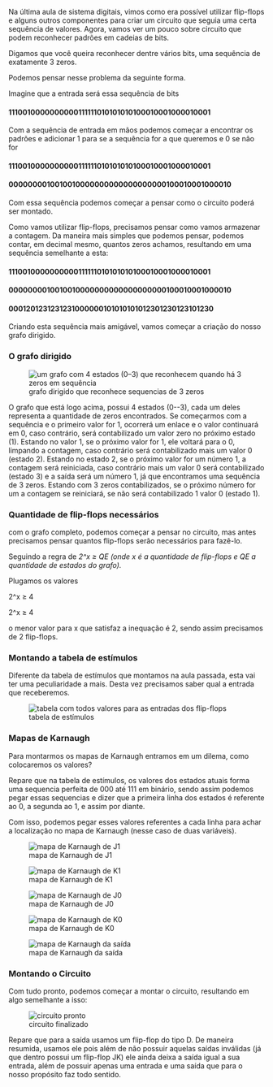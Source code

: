 






Na última aula de sistema digitais, vimos como era possível utilizar
flip-flops e alguns outros componentes para criar um circuito que seguia
uma certa sequência de valores. Agora, vamos ver um pouco sobre circuito
que podem reconhecer padrões em cadeias de bits.








Digamos que você queira reconhecer dentre vários bits, uma sequência de
exatamente 3 zeros.

Podemos pensar nesse problema da seguinte forma.

Imagine que a entrada será essa sequência de bits

#### **1110010000000000111111010101010100010001000010001**

Com a sequência de entrada em mãos podemos começar a encontrar os
padrões e adicionar 1 para se a sequência for a que queremos e 0 se não
for

#### 1110010000000000111111010101010100010001000010001

#### 0000000010010010000000000000000000100010001000010

Com essa sequência podemos começar a pensar como o circuito poderá ser
montado.

Como vamos utilizar flip-flops, precisamos pensar como vamos armazenar a
contagem. Da maneira mais simples que podemos pensar, podemos contar, em
decimal mesmo, quantos zeros achamos, resultando em uma sequência
semelhante a esta:

#### 1110010000000000111111010101010100010001000010001

#### 0000000010010010000000000000000000100010001000010

#### 0001201231231231000000101010101012301230123101230

Criando esta sequência mais amigável, vamos começar a criação do nosso
grafo dirigido.








### O grafo dirigido

<figure>
<img src="/image/image_150.png"
alt="um grafo com 4 estados (0–3) que reconhecem quando há 3 zeros em sequência" />
<figcaption>grafo dirigido que reconhece sequencias de
3 zeros</figcaption>
</figure>

O grafo que está logo acima, possui 4 estados (0--3), cada um deles
representa a quantidade de zeros encontrados. Se começarmos com a
sequência e o primeiro valor for 1, ocorrerá um enlace e o valor
continuará em 0, caso contrário, será contabilizado um valor zero no
próximo estado (1). Estando no valor 1, se o próximo valor for 1, ele
voltará para o 0, limpando a contagem, caso contrário será contabilizado
mais um valor 0 (estado 2). Estando no estado 2, se o próximo valor for
um número 1, a contagem será reiniciada, caso contrário mais um valor 0
será contabilizado (estado 3) e a saída será um número 1, já que
encontramos uma sequência de 3 zeros. Estando com 3 zeros
contabilizados, se o próximo número for um a contagem se reiniciará, se
não será contabilizado 1 valor 0 (estado 1).








### Quantidade de flip-flops necessários

com o grafo completo, podemos começar a pensar no circuito, mas antes
precisamos pensar quantos flip-flops serão necessários para fazê-lo.

Seguindo a regra de *2\^x ≥ QE (onde x é a quantidade de flip-flops e QE
a quantidade de estados do grafo).*

Plugamos os valores

2\^x ≥ 4

2\^x ≥ 4

o menor valor para x que satisfaz a inequação é 2, sendo assim
precisamos de 2 flip-flops.








### Montando a tabela de estímulos

Diferente da tabela de estímulos que montamos na aula passada, esta vai
ter uma peculiaridade a mais. Desta vez precisamos saber qual a entrada
que receberemos.

<figure>
<img src="/image/image_151.png"
alt="tabela com todos valores para as entradas dos flip-flops" />
<figcaption>tabela de estímulos</figcaption>
</figure>








### Mapas de Karnaugh

Para montarmos os mapas de Karnaugh entramos em um dilema, como
colocaremos os valores?

Repare que na tabela de estímulos, os valores dos estados atuais forma
uma sequencia perfeita de 000 até 111 em binário, sendo assim podemos
pegar essas sequencias e dizer que a primeira linha dos estados é
referente ao 0, a segunda ao 1, e assim por diante.

Com isso, podemos pegar esses valores referentes a cada linha para achar
a localização no mapa de Karnaugh (nesse caso de duas variáveis).

<figure>
<img src="/image/image_152.png" alt="mapa de Karnaugh de J1" />
<figcaption>mapa de Karnaugh de J1</figcaption>
</figure>

<figure>
<img src="/image/image_153.png" alt="mapa de Karnaugh de K1" />
<figcaption>mapa de Karnaugh de K1</figcaption>
</figure>

<figure>
<img src="/image/image_154.png" alt="mapa de Karnaugh de J0" />
<figcaption>mapa de Karnaugh de J0</figcaption>
</figure>

<figure>
<img src="/image/image_155.png" alt="mapa de Karnaugh de K0" />
<figcaption>mapa de Karnaugh de K0</figcaption>
</figure>

<figure>
<img src="/image/image_156.png" alt="mapa de Karnaugh da saída" />
<figcaption>mapa de Karnaugh da saída</figcaption>
</figure>








### Montando o Circuito

Com tudo pronto, podemos começar a montar o circuito, resultando em algo
semelhante a isso:

<figure>
<img src="/image/image_157.png" alt="circuito pronto" />
<figcaption>circuito finalizado</figcaption>
</figure>

Repare que para a saída usamos um flip-flop do tipo D. De maneira
resumida, usamos ele pois além de não possuir aquelas saídas inválidas
(já que dentro possui um flip-flop JK) ele ainda deixa a saída igual a
sua entrada, além de possuir apenas uma entrada e uma saída que para o
nosso propósito faz todo sentido.



